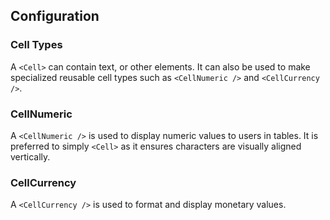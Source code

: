 ## Configuration

### Cell Types

A `<Cell>` can contain text, or other elements. It can also be used to make
specialized reusable cell types such as `<CellNumeric />` and
`<CellCurrency />`.

### CellNumeric

A `<CellNumeric />` is used to display numeric values to users in tables. It is
preferred to simply `<Cell>` as it ensures characters are visually aligned
vertically.

### CellCurrency

A `<CellCurrency />` is used to format and display monetary values.
